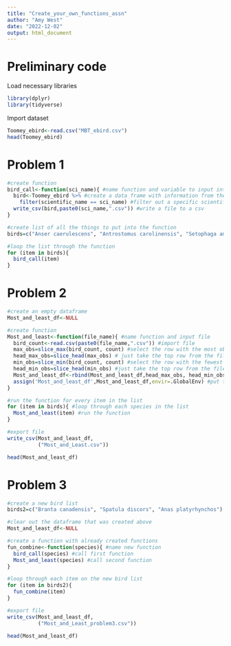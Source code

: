 ```yaml
---
title: "Create_your_own_functions_assn"
author: "Amy West"
date: "2022-12-02"
output: html_document
---
```



# Preliminary code
Load necessary libraries
```r
library(dplyr)
library(tidyverse)
```

Import dataset

```r
Toomey_ebird<-read.csv("MBT_ebird.csv")
head(Toomey_ebird)
```

# Problem 1

```r
#create function
bird_call<-function(sci_name){ #name function and variable to input into function
  bird<-Toomey_ebird %>% #create a data frame with information from the ebird file
    filter(scientific_name == sci_name) #filter out a specific scientific name
  write_csv(bird,paste0(sci_name,".csv")) #write a file to a csv
}

#create list of all the things to put into the function
birds=c("Anser caerulescens", "Antrostomus carolinensis", "Setophaga americana")

#loop the list through the function
for (item in birds){
  bird_call(item)
}

```



# Problem 2

```r
#create an empty dataframe
Most_and_least_df<-NULL

#create function
Most_and_least<-function(file_name){ #name function and input file
  bird_count<-read.csv(paste0(file_name,".csv")) #import file
  max_obs=slice_max(bird_count, count) #select the row with the most observations of the bird
  head_max_obs=slice_head(max_obs) # just take the top row from the file with the max observations
  min_obs=slice_min(bird_count, count) #select the row with the fewest observations of the bird
  head_min_obs=slice_head(min_obs) #just take the top row from the file with the min observations
  Most_and_least_df<-rbind(Most_and_least_df,head_max_obs, head_min_obs) #combine the files with the single min and max observations
  assign('Most_and_least_df',Most_and_least_df,envir=.GlobalEnv) #put the dataframe in the global environment
}

#run the function for every item in the list
for (item in birds){ #loop through each species in the list
  Most_and_least(item) #run the function
}

#export file
write_csv(Most_and_least_df,
          ("Most_and_Least.csv"))

head(Most_and_least_df)
```


# Problem 3
```r
#create a new bird list
birds2=c("Branta canadensis", "Spatula discors", "Anas platyrhynchos")

#clear out the dataframe that was created above
Most_and_least_df<-NULL

#create a function with already created functions
fun_combine<-function(species){ #name new function
  bird_call(species) #call first function
  Most_and_least(species) #call second function
}

#loop through each item on the new bird list
for (item in birds2){
  fun_combine(item)
}

#export file
write_csv(Most_and_least_df,
          ("Most_and_Least_problem3.csv"))

head(Most_and_least_df)
```



